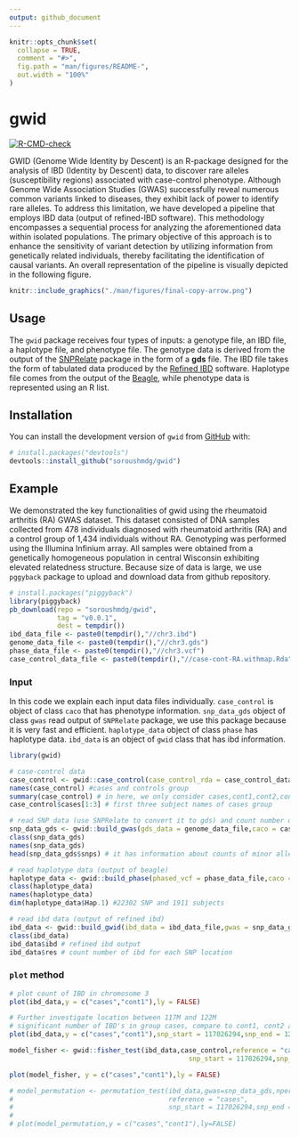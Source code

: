 ```yaml
---
output: github_document
---
```


<!-- README.md is generated from README.Rmd. Please edit that file -->

```r
knitr::opts_chunk$set(
  collapse = TRUE,
  comment = "#>",
  fig.path = "man/figures/README-",
  out.width = "100%"
)
```

# gwid

<!-- badges: start -->
[![R-CMD-check](https://github.com/soroushmdg/gwid/actions/workflows/R-CMD-check.yaml/badge.svg)](https://github.com/soroushmdg/gwid/actions/workflows/R-CMD-check.yaml)
<!-- badges: end -->

GWID (Genome Wide Identity by Descent) is an R-package designed for the analysis of IBD (Identity by Descent) data, to discover rare alleles (susceptibility regions) associated with case-control phenotype. Although Genome Wide Association Studies (GWAS) successfully reveal numerous common variants linked to diseases, they exhibit lack of power to identify rare alleles. To address this limitation, we have developed a pipeline that employs IBD data (output of refined-IBD software). This methodology encompasses a sequential process for analyzing the aforementioned data within isolated populations. The primary objective of this approach is to enhance the sensitivity of variant detection by utilizing information from genetically related individuals, thereby facilitating the identification of causal variants. An overall representation of the pipeline is visually depicted in the following figure.



```r
knitr::include_graphics("./man/figures/final-copy-arrow.png")
``` 
## Usage

The `gwid` package receives four types of inputs: a genotype file, an IBD file, a haplotype file, and  phenotype file. The genotype data is derived from the output of the [SNPRelate](https://www.bioconductor.org/packages/release/bioc/html/SNPRelate.html) package in the form of a **gds** file. The IBD file takes the form of tabulated data produced by the [Refined IBD](https://faculty.washington.edu/browning/refined-ibd.html) software. Haplotype file comes from the output of the [Beagle](http://faculty.washington.edu/browning/beagle/beagle.html), while phenotype data is represented using an R list.

## Installation

You can install the development version of `gwid` from [GitHub](https://github.com/) with:

``` r
# install.packages("devtools")
devtools::install_github("soroushmdg/gwid")
```

## Example

We demonstrated the key functionalities of gwid using the rheumatoid arthritis (RA) GWAS dataset. This dataset consisted of DNA samples collected from 478 individuals diagnosed with rheumatoid arthritis (RA) and a control
group of 1,434 individuals without RA. Genotyping was performed using the Illumina Infinium array. All samples were
obtained from a genetically homogeneous population in central Wisconsin exhibiting elevated relatedness structure. Because size of data is large, we use `pggyback` package to upload and download data from github repository. 
```r
# install.packages("piggyback")
library(piggyback)
pb_download(repo = "soroushmdg/gwid",
            tag = "v0.0.1",
            dest = tempdir())
ibd_data_file <- paste0(tempdir(),"//chr3.ibd")
genome_data_file <- paste0(tempdir(),"//chr3.gds")
phase_data_file <- paste0(tempdir(),"//chr3.vcf")
case_control_data_file <- paste0(tempdir(),"//case-cont-RA.withmap.Rda")
```
### Input
In this code we explain each input data files individually. `case_control` is object of class `caco` that has phenotype information.  `snp_data_gds` object of class `gwas` read output of `SNPRelate` package, we use this package because it is very fast and efficient. `haplotype_data` object of class `phase` has haplotype data. `ibd_data` is an object of `gwid` class that has ibd information.  

```r
library(gwid)

# case-control data
case_control <- gwid::case_control(case_control_rda = case_control_data_file)
names(case_control) #cases and controls group
summary(case_control) # in here, we only consider cases,cont1,cont2,cont3 groups in the study
case_control$cases[1:3] # first three subject names of cases group

# read SNP data (use SNPRelate to convert it to gds) and count number of minor alleles  
snp_data_gds <- gwid::build_gwas(gds_data = genome_data_file,caco = case_control,gwas_generator = TRUE)
class(snp_data_gds)
names(snp_data_gds)
head(snp_data_gds$snps) # it has information about counts of minor alleles in each location.

# read haplotype data (output of beagle)
haplotype_data <- gwid::build_phase(phased_vcf = phase_data_file,caco = case_control)
class(haplotype_data)
names(haplotype_data)
dim(haplotype_data$Hap.1) #22302 SNP and 1911 subjects

# read ibd data (output of refined ibd)
ibd_data <- gwid::build_gwid(ibd_data = ibd_data_file,gwas = snp_data_gds)
class(ibd_data)
ibd_data$ibd # refined ibd output
ibd_data$res # count number of ibd for each SNP location 

```


### `plot` method
```r
# plot count of IBD in chromosome 3
plot(ibd_data,y = c("cases","cont1"),ly = FALSE) 

# Further investigate location between 117M and 122M
# significant number of IBD's in group cases, compare to cont1, cont2 and cont3.
plot(ibd_data,y = c("cases","cont1"),snp_start = 117026294,snp_end = 122613594,ly = FALSE) 

```


```r
model_fisher <- gwid::fisher_test(ibd_data,case_control,reference = "cases",
                                             snp_start = 117026294,snp_end = 122613594)

plot(model_fisher, y = c("cases","cont1"),ly = FALSE)
```



```r
# model_permutation <- permutation_test(ibd_data,gwas=snp_data_gds,nperm = 10,
#                                       reference = "cases",
#                                       snp_start = 117026294,snp_end = 122613594)
# 
# plot(model_permutation,y = c("cases","cont1"),ly=FALSE)
```



